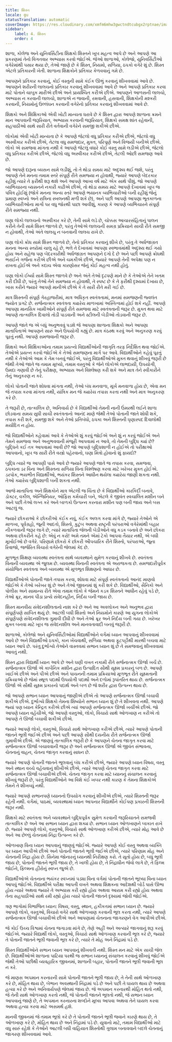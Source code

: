 ```yaml
---
title: શિસ્ત
locale: gu
statusTranslation: automatic
coverImage: https://res.cloudinary.com/xmfm6mhw3gwctndtcubgx2rptnae/image/upload/v1740337243/small_cover_educacion_fundamental_a051170f1c.webp
sidebar:
    label: 4. શિસ્ત
    order: 4
---
```

શાળા, કોલેજ અને યુનિવર્સિટીના શિક્ષકો શિસ્તને ખૂબ મહત્વ આપે છે અને આપણે આ પ્રકરણમાં તેનો વિગતવાર અભ્યાસ કરવો જોઈએ. જેઓ શાળાઓ, કોલેજો, યુનિવર્સિટીઓ વગેરેમાંથી પસાર થયા છે, તેઓ જાણે છે કે શિસ્ત, નિયમો, સળિયા, ઠપકો વગેરે શું છે. શિસ્ત એટલે પ્રતિકારની ખેતી. શાળાના શિક્ષકોને પ્રતિકાર કેળવવાનું ગમે છે.

આપણને પ્રતિકાર કરવાનું, કોઈ વસ્તુની સામે કંઈક ઊભું કરવાનું શીખવવામાં આવે છે. આપણને શરીરની લાલચનો પ્રતિકાર કરવાનું શીખવવામાં આવે છે અને આપણે પ્રતિકાર કરવા માટે પોતાને ચાબુક મારીએ છીએ અને પ્રાયશ્ચિત કરીએ છીએ. આપણને આળસની લાલચો, અભ્યાસ ન કરવાની લાલચો, શાળાએ ન જવાની, રમવાની, હસવાની, શિક્ષકોની મશ્કરી કરવાની, નિયમોનું ઉલ્લંઘન કરવાની વગેરેનો પ્રતિકાર કરવાનું શીખવવામાં આવે છે.

શિક્ષકો અને શિક્ષિકાઓ એવી ખોટી માન્યતા ધરાવે છે કે શિસ્ત દ્વારા આપણે શાળાના ક્રમને માન આપવાની જરૂરિયાત, અભ્યાસ કરવાની જરૂરિયાત, શિક્ષકો સમક્ષ શાંત રહેવાની, સહપાઠીઓ સાથે સારી રીતે વર્તવાની વગેરેને સમજી શકીએ છીએ.

લોકોમાં એવી ખોટી માન્યતા છે કે આપણે જેટલો વધુ પ્રતિકાર કરીએ છીએ, જેટલો વધુ અસ્વીકાર કરીએ છીએ, તેટલા વધુ સમજદાર, મુક્ત, પરિપૂર્ણ અને વિજયી બનીએ છીએ. લોકો એ સમજવા માંગતા નથી કે આપણે જેટલું વધારે કોઈ વસ્તુ સામે લડીએ છીએ, જેટલો વધુ પ્રતિકાર કરીએ છીએ, જેટલો વધુ અસ્વીકાર કરીએ છીએ, તેટલી ઓછી સમજણ આવે છે.

જો આપણે દારૂના વ્યસન સામે લડીશું, તો તે થોડા સમય માટે અદૃશ્ય થઈ જશે, પરંતુ આપણે તેને મનના તમામ સ્તરે સંપૂર્ણ રીતે સમજ્યા ન હોવાથી, જ્યારે આપણે બેદરકાર રહીશું ત્યારે તે ફરીથી શરૂ થશે અને આપણે આખા વર્ષ માટે એક સાથે પીશું. જો આપણે વ્યભિચારના વ્યસનને નકારી કાઢીએ છીએ, તો થોડા સમય માટે આપણે દેખાવમાં ખૂબ જ પવિત્ર હોઈશું (જોકે મનના અન્ય સ્તરે આપણે ભયાનક વ્યભિચારીઓ બની રહીશું જેનું પ્રમાણ સ્વપ્નો અને રાત્રિના સ્ખલનથી મળી શકે છે), અને પછી આપણે આપણા ભૂતકાળના વ્યભિચારીઓના માર્ગો પર વધુ જોરથી પાછા આવીશું, કારણ કે આપણે વ્યભિચારને સંપૂર્ણ રીતે સમજ્યા નથી.

ઘણા લોકો લાલચનો અસ્વીકાર કરે છે, તેની સામે લડે છે, ચોક્કસ આચારસંહિતાનું પાલન કરીને તેની સામે શિસ્ત જાળવે છે, પરંતુ તેઓએ લાલચની સમગ્ર પ્રક્રિયાને સાચી રીતે સમજી ન હોવાથી, તેઓ અંતે લાલચુ ન બનવાની લાલચ રાખે છે.

ઘણા લોકો ક્રોધ સામે શિસ્ત જાળવે છે, તેનો પ્રતિકાર કરવાનું શીખે છે, પરંતુ તે અર્ધજાગ્રત મનના અન્ય સ્તરોમાં ચાલુ રહે છે, ભલે તે દેખાવમાં આપણા સ્વભાવમાંથી અદૃશ્ય થઈ ગયો હોય અને સહેજ પણ બેદરકારીથી અર્ધજાગ્રત આપણને દગો દે છે અને પછી આપણે ક્રોધથી ભરાઈને ગર્જના કરીએ છીએ અને ચમકીએ છીએ, જ્યારે આપણે તેની અપેક્ષા પણ ન રાખતા હોઈએ અને કદાચ એવા કારણોસર જેનું કોઈ મહત્વ નથી હોતું.

ઘણા લોકો ઈર્ષ્યા સામે શિસ્ત જાળવે છે અને અંતે તેઓ દૃઢપણે માને છે કે તેઓએ તેને ખતમ કરી દીધી છે, પરંતુ તેઓ તેને સમજ્યા ન હોવાથી, તે સ્પષ્ટ છે કે તે ફરીથી દૃશ્યમાં દેખાય છે, ખાસ કરીને જ્યારે આપણે માનીએ છીએ કે તે સારી રીતે મરી ગઈ છે.

માત્ર શિસ્તની સંપૂર્ણ ગેરહાજરીમાં, માત્ર અધિકૃત સ્વતંત્રતામાં, મનમાં સમજણની જ્વલંત જ્યોત પ્રગટે છે. સર્જનાત્મક સ્વતંત્રતા ક્યારેય માળખામાં અસ્તિત્વમાં હોઈ શકે નહીં. આપણે આપણા માનસિક ખામીઓને સંપૂર્ણ રીતે સમજવા માટે સ્વતંત્રતાની જરૂર છે. મુક્ત થવા માટે આપણે તાત્કાલિક દિવાલો તોડી પાડવાની અને સ્ટીલની બેડીઓ તોડવાની જરૂર છે.

આપણે જાતે જ એ બધું અનુભવવું પડશે જે આપણા શાળાના શિક્ષકો અને આપણા માતાપિતાએ આપણને સારું અને ઉપયોગી કહ્યું છે. માત્ર કંઠસ્થ કરવું અને અનુકરણ કરવું પૂરતું નથી. આપણે સમજવાની જરૂર છે.

શિક્ષકો અને શિક્ષિકાઓના તમામ પ્રયત્નો વિદ્યાર્થીઓની જાગૃતિ તરફ નિર્દેશિત થવા જોઈએ. તેઓએ પ્રયત્ન કરવો જોઈએ કે તેઓ સમજણના માર્ગ પર આવે. વિદ્યાર્થીઓને કહેવું પૂરતું નથી કે તેઓએ આમ કે તેમ બનવું જોઈએ, પરંતુ વિદ્યાર્થીઓએ મુક્ત થવાનું શીખવું જરૂરી છે જેથી તેઓ જાતે જ તમામ મૂલ્યો, તમામ વસ્તુઓ કે જેને લોકોએ લાભદાયી, ઉપયોગી, ઉમદા ગણાવી છે તેનું પરીક્ષણ, અભ્યાસ અને વિશ્લેષણ કરી શકે અને માત્ર તેને સ્વીકારીને તેનું અનુકરણ ન કરે.

લોકો પોતાની જાતે શોધવા માંગતા નથી, તેઓ બંધ મનવાળા, મૂર્ખ મનવાળા હોય છે, એવા મન જે તપાસ કરવા માંગતા નથી, યાંત્રિક મન જે ક્યારેય તપાસ કરતા નથી અને માત્ર અનુકરણ કરે છે.

તે જરૂરી છે, તાત્કાલિક છે, અનિવાર્ય છે કે વિદ્યાર્થીઓ તેમની નાની ઉંમરથી લઈને શાળા છોડવાના સમય સુધી સાચી સ્વતંત્રતાનો આનંદ માણે જેથી તેઓ પોતાની જાતે શોધી શકે, તપાસ કરી શકે, સમજી શકે અને તેઓ પ્રતિબંધો, ઠપકા અને શિસ્તની ઘૃણાસ્પદ દિવાલોથી મર્યાદિત ન હોય.

જો વિદ્યાર્થીઓને કહેવામાં આવે કે તેઓએ શું કરવું જોઈએ અને શું ન કરવું જોઈએ અને તેમને સમજવા અને અનુભવવાની મંજૂરી આપવામાં ન આવે, તો તેમની બુદ્ધિ ક્યાં છે? બુદ્ધિને કઈ તક આપવામાં આવી છે? જો આપણે બુદ્ધિશાળી ન હોઈએ તો પરીક્ષાઓ આપવાનો, ખૂબ જ સારી રીતે વસ્ત્રો પહેરવાનો, ઘણા મિત્રો હોવાનો શું ફાયદો?

બુદ્ધિ ત્યારે જ આપણી પાસે આવે છે જ્યારે આપણે જાતે જ તપાસ કરવા, સમજવા, ઠપકાના ડર વિના અને શિસ્તના સળિયા વિના વિશ્લેષણ કરવા માટે ખરેખર મુક્ત હોઈએ. ડરપોક, ભયભીત વિદ્યાર્થીઓ, ભયંકર શિસ્તને આધીન થયેલા ક્યારેય જાણી શકતા નથી. તેઓ ક્યારેય બુદ્ધિશાળી બની શકતા નથી.

આજે માતાપિતા અને શિક્ષકોને માત્ર એટલી જ ચિંતા છે કે વિદ્યાર્થીઓ કારકિર્દી બનાવે, ડોક્ટર, વકીલ, એન્જિનિયર, ઓફિસ કર્મચારી બને, એટલે કે જીવંત સ્વચાલિત મશીન બને અને પછી તેઓ લગ્ન કરે અને બાળકો ઉત્પન્ન કરનારા મશીન પણ બની જાય અને બસ આટલું જ.

જ્યારે છોકરાઓ કે છોકરીઓ કંઈક નવું, કંઈક અલગ કરવા માંગે છે, જ્યારે તેઓને એ માળખા, પૂર્વગ્રહો, જૂની આદતો, શિસ્તો, કુટુંબ અથવા રાષ્ટ્રની પરંપરાઓ વગેરેમાંથી બહાર નીકળવાની જરૂર લાગે છે, ત્યારે માતાપિતા જેલની બેડીઓને વધુ કડક બનાવે છે અને છોકરા અથવા છોકરીને કહે છે: એવું ન કરો! અમે તમને એમાં ટેકો આપવા તૈયાર નથી, એ બધી મૂર્ખાઈઓ છે વગેરે. પરિણામે છોકરો કે છોકરી ઔપચારિક રીતે શિસ્તો, પરંપરાઓ, જૂના રિવાજો, જર્જરિત વિચારો વગેરેની જેલમાં કેદ છે.

મૂળભૂત શિક્ષણ વ્યવસ્થા સ્વતંત્રતા સાથે વ્યવસ્થાને સુમેળ કરવાનું શીખવે છે. સ્વતંત્રતા વિનાની વ્યવસ્થા એ જુલમ છે. વ્યવસ્થા વિનાની સ્વતંત્રતા એ અરાજકતા છે. સમજદારીપૂર્વક સંયોજિત સ્વતંત્રતા અને વ્યવસ્થા એ મૂળભૂત શિક્ષણનો આધાર છે.

વિદ્યાર્થીઓએ પોતાની જાતે તપાસ કરવા, શોધવા માટે સંપૂર્ણ સ્વતંત્રતાનો આનંદ માણવો જોઈએ કે તેઓ ખરેખર શું છે અને તેઓ જીવનમાં શું કરી શકે છે. વિદ્યાર્થીઓ, સૈનિકો અને પોલીસ અને સામાન્ય રીતે એવા તમામ લોકો કે જેમને કડક શિસ્તને આધીન રહેવું પડે છે, તેઓ ક્રૂર, માનવ પીડા પ્રત્યે સંવેદનહીન, નિર્દય બની જાય છે.

શિસ્ત માનવીય સંવેદનશીલતાનો નાશ કરે છે અને આ અવલોકન અને અનુભવ દ્વારા સંપૂર્ણપણે સાબિત થયું છે. આટલી બધી શિસ્તો અને નિયમોને કારણે આ યુગના લોકોએ સંપૂર્ણપણે સંવેદનશીલતા ગુમાવી દીધી છે અને તેઓ ક્રૂર અને નિર્દય બની ગયા છે. ખરેખર મુક્ત બનવા માટે ખૂબ જ સંવેદનશીલ અને માનવતાવાદી બનવું જરૂરી છે.

શાળાઓ, કોલેજો અને યુનિવર્સિટીઓમાં વિદ્યાર્થીઓને વર્ગમાં ધ્યાન આપવાનું શીખવવામાં આવે છે અને વિદ્યાર્થીઓ ઠપકો, કાન ખેંચવાથી, સળિયા અથવા ફૂટપટ્ટીથી મારથી બચવા માટે ધ્યાન આપે છે. પરંતુ દુર્ભાગ્યે તેઓને વાસ્તવમાં સભાન ધ્યાન શું છે તે સમજવાનું શીખવવામાં આવતું નથી.

શિસ્ત દ્વારા વિદ્યાર્થી ધ્યાન આપે છે અને ઘણી વખત નકામી રીતે સર્જનાત્મક ઊર્જા ખર્ચે છે. સર્જનાત્મક ઊર્જા એ કાર્બનિક મશીન દ્વારા ઉત્પાદિત સૌથી સૂક્ષ્મ પ્રકારનું બળ છે. આપણે ખાઈએ છીએ અને પીએ છીએ અને પાચનની તમામ પ્રક્રિયાઓ મૂળભૂત રીતે સૂક્ષ્મતાની પ્રક્રિયાઓ છે જેમાં સ્થૂળ પદાર્થો ઉપયોગી પદાર્થો અને દળોમાં રૂપાંતરિત થાય છે. સર્જનાત્મક ઊર્જા એ સૌથી સૂક્ષ્મ પ્રકારનો પદાર્થ અને બળ છે જે શરીર દ્વારા ઉત્પન્ન થાય છે.

જો આપણે સભાન ધ્યાન આપવાનું જાણીએ છીએ તો આપણે સર્જનાત્મક ઊર્જા બચાવી શકીએ છીએ. દુર્ભાગ્યે શિક્ષકો તેમના શિષ્યોને સભાન ધ્યાન શું છે તે શીખવતા નથી. આપણે જ્યાં પણ ધ્યાન કેન્દ્રિત કરીએ છીએ ત્યાં આપણે સર્જનાત્મક ઊર્જા ખર્ચીએ છીએ. જો આપણે ધ્યાન વહેંચીએ, જો આપણે વસ્તુઓ, લોકો, વિચારો સાથે ઓળખાણ ન કરીએ તો આપણે તે ઊર્જા બચાવી શકીએ છીએ.

જ્યારે આપણે લોકો, વસ્તુઓ, વિચારો સાથે ઓળખાણ કરીએ છીએ, ત્યારે આપણે પોતાની જાતને ભૂલી જઈએ છીએ અને પછી આપણે સૌથી દયનીય રીતે સર્જનાત્મક ઊર્જા ગુમાવીએ છીએ. એ જાણવું તાત્કાલિક જરૂરી છે કે આપણને ચેતના જાગૃત કરવા માટે સર્જનાત્મક ઊર્જા બચાવવાની જરૂર છે અને સર્જનાત્મક ઊર્જા એ જીવંત સંભાવના, ચેતનાનું વાહન, ચેતના જાગૃત કરવાનું સાધન છે.

જ્યારે આપણે પોતાની જાતને ભૂલવાનું બંધ કરીએ છીએ, જ્યારે આપણે ધ્યાન વિષય, વસ્તુ અને સ્થાન વચ્ચે વહેંચવાનું શીખીએ છીએ, ત્યારે આપણે ચેતના જાગૃત કરવા માટે સર્જનાત્મક ઊર્જા બચાવીએ છીએ. ચેતના જાગૃત કરવા માટે ધ્યાનનું સંચાલન કરવાનું શીખવું જરૂરી છે, પરંતુ વિદ્યાર્થીઓને આ વિશે કંઈ ખબર નથી કારણ કે તેમના શિક્ષકોએ તેમને તે શીખવ્યું નથી.

જ્યારે આપણે સભાનપણે ધ્યાનનો ઉપયોગ કરવાનું શીખીએ છીએ, ત્યારે શિસ્તની જરૂર રહેતી નથી. વર્ગમાં, પાઠમાં, વ્યવસ્થામાં ધ્યાન આપનાર વિદ્યાર્થીને કોઈપણ પ્રકારની શિસ્તની જરૂર નથી.

શિક્ષકો માટે સ્વતંત્રતા અને વ્યવસ્થાને બુદ્ધિપૂર્વક સુમેળ કરવાની જરૂરિયાતને સમજવી તાત્કાલિક છે અને આ સભાન ધ્યાન દ્વારા શક્ય છે. સભાન ધ્યાન ઓળખાણને બાકાત રાખે છે. જ્યારે આપણે લોકો, વસ્તુઓ, વિચારો સાથે ઓળખાણ કરીએ છીએ, ત્યારે મોહ આવે છે અને આ છેલ્લું ચેતનામાં નિંદ્રા ઉત્પન્ન કરે છે.

ઓળખાણ વિના ધ્યાન આપવાનું જાણવું જોઈએ. જ્યારે આપણે કોઈ વસ્તુ અથવા વ્યક્તિ પર ધ્યાન આપીએ છીએ અને પોતાની જાતને ભૂલી જઈએ છીએ, ત્યારે પરિણામ મોહ અને ચેતનાની નિંદ્રા હોય છે. સિનેમા જોનારનું ધ્યાનથી નિરીક્ષણ કરો. તે સૂતો હોય છે, બધું ભૂલી જાય છે, પોતાની જાતને ભૂલી જાય છે, તે ખાલી હોય છે, તે નિંદ્રાધીન જેવો લાગે છે, તે ફિલ્મ જોઈને, ફિલ્મના હીરોનું સ્વપ્ન જુએ છે.

વિદ્યાર્થીઓએ ચેતનાના ભયંકર સ્વપ્નમાં પડ્યા વિના વર્ગમાં પોતાની જાતને ભૂલ્યા વિના ધ્યાન આપવું જોઈએ. વિદ્યાર્થીએ પરીક્ષા આપતી વખતે અથવા શિક્ષકના આદેશથી બોર્ડ પાસે ઊભા હોય ત્યારે અથવા જ્યારે તે અભ્યાસ કરી રહ્યો હોય અથવા આરામ કરી રહ્યો હોય અથવા તેના સહપાઠીઓ સાથે રમી રહ્યો હોય ત્યારે પોતાની જાતને દૃશ્યમાં જોવી જોઈએ.

ત્રણ ભાગોમાં વિભાજિત ધ્યાન: વિષય, વસ્તુ, સ્થાન, હકીકતમાં સભાન ધ્યાન છે. જ્યારે આપણે લોકો, વસ્તુઓ, વિચારો વગેરે સાથે ઓળખાણ કરવાની ભૂલ કરતા નથી, ત્યારે આપણે સર્જનાત્મક ઊર્જા બચાવીએ છીએ અને આપણામાં ચેતનાના જાગરણને વેગ આપીએ છીએ.

જે કોઈ ઉચ્ચ વિશ્વમાં ચેતના જગાડવા માંગે છે, તેણે અહીં અને અત્યારે જાગવાનું શરૂ કરવું જોઈએ. જ્યારે વિદ્યાર્થી લોકો, વસ્તુઓ, વિચારો સાથે ઓળખાણ કરવાની ભૂલ કરે છે, જ્યારે તે પોતાની જાતને ભૂલી જવાની ભૂલ કરે છે, ત્યારે તે મોહ અને નિંદ્રામાં પડે છે.

શિસ્ત વિદ્યાર્થીઓને સભાન ધ્યાન આપવાનું શીખવતી નથી. શિસ્ત મન માટે એક સાચી જેલ છે. વિદ્યાર્થીઓએ શાળાના પાટિયા પરથી જ સભાન ધ્યાનનું સંચાલન કરવાનું શીખવું જોઈએ જેથી તેઓ પછીથી વ્યવહારિક જીવનમાં, શાળાની બહાર, પોતાની જાતને ભૂલી જવાની ભૂલ ન કરે.

જે માણસ અપમાન કરનારની સામે પોતાની જાતને ભૂલી જાય છે, તે તેની સાથે ઓળખાણ કરે છે, મોહિત થાય છે, બેભાન અવસ્થાની નિંદ્રામાં પડે છે અને પછી તે ઘાયલ થાય છે અથવા હત્યા કરે છે અને અનિવાર્યપણે જેલમાં જાય છે. જે અપમાન કરનારથી મોહિત થતો નથી, જે તેની સાથે ઓળખાણ કરતો નથી, જે પોતાની જાતને ભૂલતો નથી, જે સભાન ધ્યાન આપવાનું જાણે છે, તે અપમાન કરનારના શબ્દોને મૂલ્ય આપવા અથવા તેને ઘાયલ કરવા અથવા હત્યા કરવા માટે અસમર્થ હશે.

માનવી જીવનમાં જે તમામ ભૂલો કરે છે તે પોતાની જાતને ભૂલી જવાને કારણે થાય છે, તે ઓળખાણ કરે છે, મોહિત થાય છે અને નિંદ્રામાં પડે છે. યુવાનો માટે, તમામ વિદ્યાર્થીઓ માટે વધુ સારું રહેશે કે તેઓને આટલી બધી વાહિયાત શિસ્તોથી ગુલામ બનાવવાને બદલે ચેતનાનું જાગરણ શીખવવામાં આવે.

